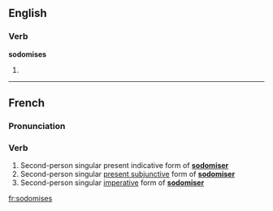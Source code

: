 {{see|sodomisés}}

==English==

===Verb===
'''sodomises'''

# {{third-person singular of|[[sodomise]]}}

----

==French==

===Pronunciation===
{{IPA|/sɔ.dɔ.miz/|lang=fr}}

===Verb===
{{infl|fr|verb form}}

# Second-person singular present indicative form of '''[[sodomiser]]'''
# Second-person singular [[present subjunctive]] form of '''[[sodomiser]]'''
# Second-person singular [[imperative]] form of '''[[sodomiser]]'''

[[fr:sodomises]]